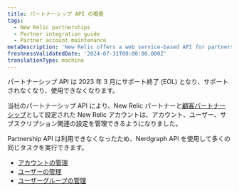 ```yaml
---
title: パートナーシップ API の概要
tags:
  - New Relic partnerships
  - Partner integration guide
  - Partner account maintenance
metaDescription: 'New Relic offers a web service-based API for partners to create, edit, upgrade, downgrade, and cancel New Relic accounts on behalf of their customers.'
freshnessValidatedDate: '2024-07-31T00:00:00.000Z'
translationType: machine
---
```


<Callout variant="important" title="EOL通知">
  パートナーシップ API は 2023 年 3 月にサポート終了 (EOL) となり、サポートされなくなり、使用できなくなります。
</Callout>

当社のパートナーシップ API により、New Relic パートナーと[顧客パートナーシップ](/docs/new-relic-partnerships/partner-integration-guide/partner-account-maintenance/partnership-accounts-users-subscriptions/#partnerships)として設定された New Relic アカウントは、アカウント、ユーザー、サブスクリプション関連の設定を管理できるようになりました。

Partnership API は利用できなくなったため、Nerdgraph API を使用して多くの同じタスクを実行できます。

* [アカウントの管理](/docs/apis/nerdgraph/examples/manage-accounts-nerdgraph)
* [ユーザーの管理](/docs/apis/nerdgraph/examples/nerdgraph-manage-users)
* [ユーザーグループの管理](/docs/apis/nerdgraph/examples/nerdgraph-manage-groups)